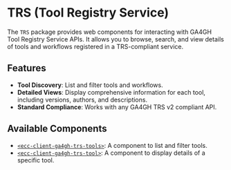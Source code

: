 # TRS (Tool Registry Service)

The `TRS` package provides web components for interacting with GA4GH Tool Registry Service APIs. It allows you to browse, search, and view details of tools and workflows registered in a TRS-compliant service.

## Features

- **Tool Discovery**: List and filter tools and workflows.
- **Detailed Views**: Display comprehensive information for each tool, including versions, authors, and descriptions.
- **Standard Compliance**: Works with any GA4GH TRS v2 compliant API.

## Available Components

- [`<ecc-client-ga4gh-trs-tools>`](./components/tools): A component to list and filter tools.
- [`<ecc-client-ga4gh-trs-tool>`](./components/tool): A component to display details of a specific tool. 